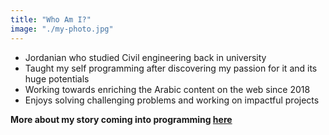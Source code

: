 ```yaml
---
title: "Who Am I?"
image: "./my-photo.jpg"
---
```


<ul>
    <li>
        Jordanian who studied Civil engineering back in university 
    </li>
    <li>
        Taught my self programming after discovering my passion for it and its huge potentials  
    </li>
    <li>
        Working towards enriching the Arabic content on the web since 2018 
    </li>
    <li>
        Enjoys solving challenging problems and working on impactful projects 
    </li>
</ul>

<strong>More about my story coming into programming <a href="#">here</a></strong>

<!-- • Jordanian who studied Civil engineering back in university 

• Taught my self programming after discovering my passion for it and its huge potentials 

• Working towards enriching the Arabic content on the web since 2018

• Enjoys solving challenging problems and working on impactful projects -->


<!-- Photo by <a href="https://unsplash.com/@charlesdeluvio?utm_source=unsplash&utm_medium=referral&utm_content=creditCopyText" target="_blank" rel="nofollow noopener noreferrer" aria-label="External Link"><Underlining color={Theme.colors.tertiary} hoverColor={Theme.colors.secondary}>Charles Deluvio</Underlining></a> on Unsplash -->